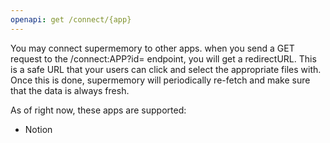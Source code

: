 ```yaml
---
openapi: get /connect/{app}
---
```


You may connect supermemory to other apps.
when you send a GET request to the \/connect:APP?id= endpoint, you will get a redirectURL. This is a safe URL that your users can click and select the appropriate files with. Once this is done, supermemory will periodically re-fetch and make sure that the data is always fresh.

As of right now, these apps are supported:
- Notion

